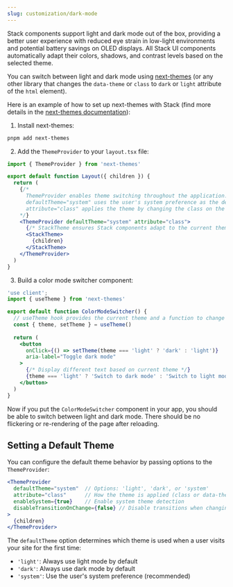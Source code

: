 ```yaml
---
slug: customization/dark-mode
---
```


Stack components support light and dark mode out of the box, providing a better user experience with reduced eye strain in low-light environments and potential battery savings on OLED displays. All Stack UI components automatically adapt their colors, shadows, and contrast levels based on the selected theme.

You can switch between light and dark mode using [next-themes](https://github.com/pacocoursey/next-themes) (or any other library that changes the `data-theme` or `class` to `dark` or `light` attribute of the `html` element).

Here is an example of how to set up next-themes with Stack (find more details in the [next-themes documentation](https://github.com/pacocoursey/next-themes)):

1. Install next-themes:

  ```bash
  pnpm add next-themes
  ```

2. Add the `ThemeProvider` to your `layout.tsx` file:

  ```jsx
  import { ThemeProvider } from 'next-themes'

  export default function Layout({ children }) {
    return (
      {/* 
        ThemeProvider enables theme switching throughout the application.
        defaultTheme="system" uses the user's system preference as the default.
        attribute="class" applies the theme by changing the class on the html element.
      */}
      <ThemeProvider defaultTheme="system" attribute="class">
        {/* StackTheme ensures Stack components adapt to the current theme */}
        <StackTheme>
          {children}
        </StackTheme>
      </ThemeProvider>
    )
  }
  ```

3. Build a color mode switcher component:

  ```jsx
  'use client';
  import { useTheme } from 'next-themes'

  export default function ColorModeSwitcher() {
    // useTheme hook provides the current theme and a function to change it
    const { theme, setTheme } = useTheme()
    
    return (
      <button 
        onClick={() => setTheme(theme === 'light' ? 'dark' : 'light')}
        aria-label="Toggle dark mode"
      >
        {/* Display different text based on current theme */}
        {theme === 'light' ? 'Switch to dark mode' : 'Switch to light mode'}
      </button>
    )
  }
  ```

Now if you put the `ColorModeSwitcher` component in your app, you should be able to switch between light and dark mode. There should be no flickering or re-rendering of the page after reloading.

## Setting a Default Theme

You can configure the default theme behavior by passing options to the `ThemeProvider`:

```jsx
<ThemeProvider 
  defaultTheme="system"  // Options: 'light', 'dark', or 'system'
  attribute="class"      // How the theme is applied (class or data-theme)
  enableSystem={true}    // Enable system theme detection
  disableTransitionOnChange={false} // Disable transitions when changing themes
>
  {children}
</ThemeProvider>
```

The `defaultTheme` option determines which theme is used when a user visits your site for the first time:
- `'light'`: Always use light mode by default
- `'dark'`: Always use dark mode by default
- `'system'`: Use the user's system preference (recommended)
